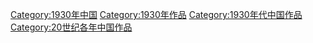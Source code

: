 [[Category:1930年中国|Category:1930年中国]]
[[Category:1930年作品|Category:1930年作品]]
[[Category:1930年代中国作品|Category:1930年代中国作品]]
[[Category:20世纪各年中国作品|Category:20世纪各年中国作品]]